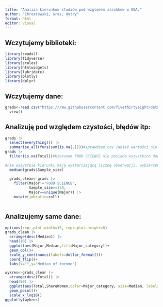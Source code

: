 ---
title: "Analiza kierunków studiów pod względem zarobków w USA."
author: "Chrostowski, Gras, Hytry"
format: html
editor: visual
---

## Wczytujemy biblioteki:

```{r}
library(readxl)
library(tidyverse)
library(scales)
library(htmlwidgets)
library(lubridate)
library(plotly)
library(dplyr)

```

## Wczytujemy dane:

```{r}
grads<-read.csv("https://raw.githubusercontent.com/fivethirtyeight/data/master/college-majors/recent-grads.csv") |>
  view()
```

## Analizuję pod względem czystości, błędów itp:

```{r}
grads |> 
  select(everything()) |> 
  summarise_all(funs(sum(is.na(.))))#sprawdzam czy jakieś wartości nie zostały podane
grads |> 
  filter(is.na(Total))#Kierunek FOOD SCIENCE nie posiada wszystkich danych potrzebnych do przeprowadzenia analizy, ponad to ma małą próbę badawczą.
 
#nie wszystkie kierunki mają wystarczającą liczbę obserwacji, wybierzemy te, których liczba obserwacji jest równa lub większa od mediany liczby obserwacji
  median(grads$Sample_size)
  
  grads_clean<-grads |> 
    filter(Major!="FOOD SCIENCE", 
           Sample_size>=130, 
           Major==unique(Major)) |> 
    mutate(jobratio=coll)
    
```

## Analizujemy same dane:

```{r}
options(repr.plot.width=15, repr.plot.height=8)
grads_clean |> 
  arrange(desc(Median)) |> 
  head(10) |> 
  ggplot(aes(Major,Median,fill=Major_category))+
  geom_col()+
  scale_y_continuous(labels=dollar_format())+
  coord_flip()+
  labs(x="",y="Median of income")

wykres<-grads_clean |> 
  arrange(desc(Total)) |> 
  head(50) |> 
  ggplot(aes(Total,ShareWomen,color=Major_category, size=Median, labels=Major))+
  geom_point()+
  scale_x_log10()
ggplotly(wykres)
```
